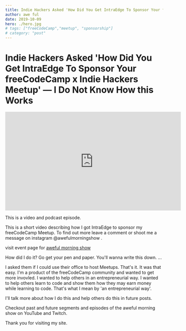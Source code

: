 ```yaml
---
title: Indie Hackers Asked 'How Did You Get IntraEdge To Sponsor Your freeCodeCamp x Indie Hackers Meetup'
author: awe ful
date: 2019-10-09
hero: ./hero.jpg
# tags: ["freeCodeCamp","meetup", "sponsorship"]
# category: "post"
---
```


# Indie Hackers Asked 'How Did You Get IntraEdge To Sponsor Your freeCodeCamp x Indie Hackers Meetup' — I Do Not Know How this Works

<center><iframe width="560" height="315" src="https://www.youtube.com/embed/is0rUogonHY" frameborder="0" allow="accelerometer; autoplay; encrypted-media; gyroscope; picture-in-picture" allowfullscreen></iframe></center>

This is a video and podcast episode.

This is a short video describing how I got IntraEdge to sponsor my freeCodeCamp Meetup. To find out more leave a comment or shoot me a message on instagram @awefulmorningshow .

visit event page for [aweful morning show](https://events.awefulmorningshow.live)

How did I do it?
Go get your pen and paper. You'll wanna write this down.
...

I asked them if I could use their office to host Meetups.
That's it. It was that easy. I'm a product of the freeCodeCamp community and wanted to get more invovled. I wanted to help others in an entrepreneurial way. I wanted to help others learn to code and show them how they may earn money while learning to code. That's what I mean by 'an entrepreneurial way'.

I'll talk more about how I do this and help others do this in future posts.

Checkout past and future segments and episodes of the aweful morning show on YouTube and Twitch.

Thank you for visiting my site.
